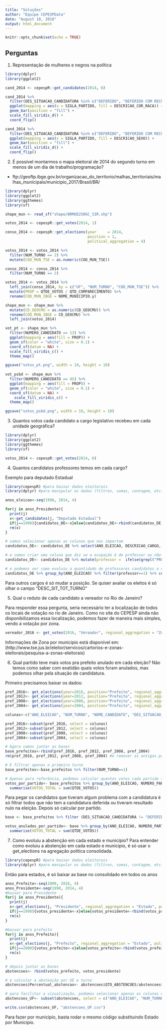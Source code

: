 ```yaml
---
title: "Soluções"
author: "Equipe CEPESPData"
date: "August 10, 2018"
output: html_document
---
```


```r
knitr::opts_chunk$set(echo = TRUE)
```

## Perguntas

1. Representação de mulheres e negros na política

```r
library(dplyr)
library(ggplot2)

cand_2014 <- cepespR::get_candidates(2014, 6)

cand_2014 %>% 
  filter(DES_SITUACAO_CANDIDATURA %in% c("DEFERIDO", "DEFERIDO COM RECURSO")) %>% 
  ggplot(mapping = aes(x = SIGLA_PARTIDO, fill = DESCRICAO_COR_RACA)) +
  geom_bar(position = "fill") +
  scale_fill_viridis_d() +
  coord_flip()
```

```r
cand_2014 %>% 
  filter(DES_SITUACAO_CANDIDATURA %in% c("DEFERIDO", "DEFERIDO COM RECURSO")) %>% 
  ggplot(mapping = aes(x = SIGLA_PARTIDO, fill = DESCRICAO_SEXO)) +
  geom_bar(position = "fill") +
  scale_fill_viridis_d() +
  coord_flip()
```


2. É possível montarmos o mapa eleitoral de 2014 do segundo turno em menos de um dia de trabalho/programação?

- ftp://geoftp.ibge.gov.br/organizacao_do_territorio/malhas_territoriais/malhas_municipais/municipio_2017/Brasil/BR/

```r

library(dplyr)
library(ggplot2)
library(ggthemes)
library(sf)

shape_mun <- read_sf("shape/BRMUE250GC_SIR.shp")

votos_2014 <- cepespR::get_votes(2014, 1)

conso_2014 <- cepespR::get_elections(year     = 2014,
                                     position = 1,
                                     political_aggregation = 4)

votos_2014 <- votos_2014 %>% 
  filter(NUM_TURNO == 2) %>% 
  mutate(COD_MUN_TSE = as.numeric(COD_MUN_TSE))

conso_2014 <- conso_2014 %>% 
  filter(NUM_TURNO == 2)

votos_2014 <- votos_2014 %>% 
  left_join(conso_2014, by = c("UF", "NUM_TURNO", "COD_MUN_TSE")) %>% 
  mutate(PROP = QTDE_VOTOS / QTD_COMPARECIMENTO) %>% 
  rename(COD_MUN_IBGE = NOME_MUNICIPIO.y)

shape_mun <- shape_mun %>% 
  mutate(CD_GEOCMU = as.numeric(CD_GEOCMU)) %>% 
  rename(COD_MUN_IBGE = CD_GEOCMU) %>% 
  left_join(votos_2014)

vot_pt <- shape_mun %>% 
  filter(NUMERO_CANDIDATO == 13) %>% 
  ggplot(mapping = aes(fill = PROP)) +
  geom_sf(color = "white", size = 0.1) +
  coord_sf(datum = NA) +
  scale_fill_viridis_c() +
  theme_map()

ggsave("votos_pt.png", width = 10, height = 10)
  
vot_psbd <- shape_mun %>% 
  filter(NUMERO_CANDIDATO == 45) %>% 
  ggplot(mapping = aes(fill = PROP)) +
  geom_sf(color = "white", size = 0.1) +
  coord_sf(datum = NA) +
    scale_fill_viridis_c() +
  theme_map()

ggsave("votos_psbd.png", width = 10, height = 10)
```

3. Quantos votos cada candidato a cargo legislativo recebeu em cada unidade geográfica?

```r
library(dplyr)
library(ggplot2)
library(ggthemes)
library(sf)

votos_2014 <- cepespR::get_votes(2014, 6)
```

4. Quantos candidatos professores temos em cada cargo?

Exemplo para deputado Estadual 
```r
library(cepespR) #para baixar dados eleitorais
library(dplyr) #para manipular os dados (filtros, somas, contagem, etc)

anos_eleicao<-seq(1998, 2014, 4)

for(j in anos_Presidente){
  print(j)
  x<-get_candidates(j, "Deputado Estadual")
  if(j==1998){candidatos_DE<-x}else{candidatos_DE<-rbind(candidatos_DE,x)}
  rm(x)
}

# vamos selecionar apenas as colunas que nos importam
candidatos_DE<- candidatos_DE %>% select(ANO_ELEICAO, DESCRICAO_CARGO, NOME_CANDIDATO, NOME_URNA_CANDIDATO, NOME_PARTIDO, NUMERO_PARTIDO, DESCRICAO_OCUPACAO, DESCRICAO_GRAU_INSTRUCAO, DESC_SIT_TOT_TURNO)

# e vamos criar uma coluna que diz se a ocupação é de professor ou não
candidatos_DE<- candidatos_DE %>% mutate(professor =  ifelse(grepl("PROFESSOR", DESCRICAO_OCUPACAO),1,0))

# e podemos ver como evoluiu a quantidado de professores candidatos a deputado estadual desde 1998
candidatos_DE %>% group_by(ANO_ELEICAO) %>% filter(professor==1) %>% count()

```
Para outros cargos é só mudar a posição. Se quiser avaliar os eleitos é só olhar o campo "DESC_SIT_TOT_TURNO"

5.  Qual o reduto de cada candidato a vereador no Rio de Janeiro?

Para responder essa pergunta, seria necessário ter a localização de todos os locais de votação no rio de Janeiro. Como no site do CEPESP ainda não disponibilizamos essa localização, podemos fazer de maneira mais simples, vendo a votação por zona. 

```r
vereador_2016 <- get_votes(2016, "Vereador", regional_aggregation = "Zona", state = "RJ")

```
Informações de Zona por municipio está disponível em:(http://www.tse.jus.br/eleitor/servicos/cartorios-e-zonas-eleitorais/pesquisa-a-zonas-eleitorais)

6. Qual partido teve mais votos pra prefeito anulado em cada eleição?
Não temos como saber com exatidão quais votos foram anulados, mas podemos olhar pela situação de candidatura. 

Primeiro precisamos baixar os dados:
```r
pref_2016<- get_elections(year=2016, position="Prefeito", regional_aggregation="Brasil", political_aggregation="Candidate")
pref_2012<- get_elections(year=2012, position="Prefeito", regional_aggregation="Brasil", political_aggregation="Candidate")
pref_2008<- get_elections(year=2008, position="Prefeito", regional_aggregation="Brasil", political_aggregation="Candidate")
pref_2004<- get_elections(year=2004, position="Prefeito", regional_aggregation="Brasil", political_aggregation="Candidate")

colunas<-c("ANO_ELEICAO", "NUM_TURNO", "NOME_CANDIDATO", "DES_SITUACAO_CANDIDATURA","NUMERO_PARTIDO", "SIGLA_PARTIDO","DESC_SIT_TOT_TURNO", "QTDE_VOTOS")

pref_2016<-subset(pref_2016, select = colunas)
pref_2012<-subset(pref_2012, select = colunas)
pref_2008<-subset(pref_2008, select = colunas)
pref_2004<-subset(pref_2004, select = colunas)

# Agora vamos juntar as bases
base_prefeitos<-rbind(pref_2016, pref_2012, pref_2008, pref_2004)
rm(pref_2016, pref_2012, pref_2008, pref_2004) #e remover as antigas para otimizar

# E filtrar apenas o primeiro turno
base_prefeitos<-base_prefeitos %>% filter(NUM_TURNO==1)

# Apenas para referência, podemos calcular quantos votos cada partido teve em cada eleição
votos_por_partido<- base_prefeitos %>% group_by(ANO_ELEICAO, NUMERO_PARTIDO, SIGLA_PARTIDO) %>% 
  summarise(VOTOS_TOTAL = sum(QTDE_VOTOS))

```
Para pegar os candidatos que tiveram algum problema com a candidatura é só filtrar todos que não tem a candidatura deferida ou tiveram resultado nulo na eleição. Depois só calcular por partido.
```r
base <- base_prefeitos %>% filter (DES_SITUACAO_CANDIDATURA != "DEFERIDO" | DESC_SIT_TOT_TURNO == "#NULO#")

votos_anulados_por_partido<- base %>% group_by(ANO_ELEICAO, NUMERO_PARTIDO, SIGLA_PARTIDO) %>% 
  summarise(VOTOS_TOTAL = sum(QTDE_VOTOS))

```

7. Como evoluiu a abstenção em cada estado e município? 
Para entender como evoluiu a abstenção em cada estado e municipio, é só usar o get_elections na agregação política consolidada. 
```r
library(cepespR) #para baixar dados eleitorais
library(dplyr) #para manipular os dados (filtros, somas, contagem, etc)
```

Então para estados, é só baixar as base no consolidado em todos os anos 

```r
anos_Prefeito<-seq(2000, 2016, 4)
anos_Presidente<-seq(1998, 2014, 4)
#baixar para Presidente
for(j in anos_Presidente){
  print(j)
  x<-get_elections(j, "Presidente", regional_aggregation = "Estado", political_aggregation = "Consolidado")
  if(j==1998){votos_presidente<-x}else{votos_presidente<-rbind(votos_presidente,x)}
  rm(x)
}

#baixar para prefeito
for(j in anos_Prefeito){
  print(j)
  x<-get_elections(j, "Prefeito", regional_aggregation = "Estado", political_aggregation = "Consolidado")
  if(j==2000){votos_prefeito<-x}else{votos_prefeito<-rbind(votos_prefeito,x)}
  rm(x)
}

# depois juntar as bases 
abstencoes<- rbind(votos_prefeito, votos_presidente)

# e calcular a abstenção por UE e turno
abstencoes$Percentual_abstencao<- abstencoes$QTD_ABSTENCOES/abstencoes$QTD_APTOS

# para facilitar a vizualização, podemos selecionar apenas as colunas que nos interessam
abstencoes_UF<- subset(abstencoes, select = c("ANO_ELEICAO", "NUM_TURNO", "UF", "Percentual_abstencao"))

write.csv(abstencoes_UF, "abstencoes_UF.csv")
```
Para fazer por municipio, basta rodar o mesmo código substituindo Estado por Municipio. 




